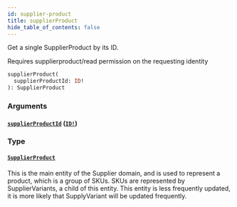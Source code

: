 ```yaml
---
id: supplier-product
title: supplierProduct
hide_table_of_contents: false
---
```



Get a single SupplierProduct by its ID.

Requires supplierproduct/read permission on the requesting identity

```graphql
supplierProduct(
  supplierProductId: ID!
): SupplierProduct
```


### Arguments

#### [`supplierProductId`](#) ([`ID!`](/supply/api/graphql-admin/reference/scalars/id))




### Type

#### [`SupplierProduct`](/supply/api/graphql-admin/reference/objects/supplier-product)

This is the main entity of the Supplier domain, and is used to represent a product, which is a group of SKUs.
SKUs are represented by SupplierVariants, a child of this entity.
This entity is less frequently updated, it is more likely that SupplyVariant will be updated frequently.




